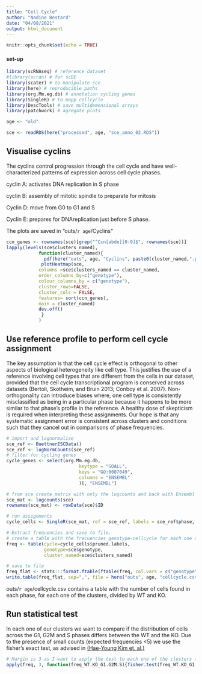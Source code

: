 ```yaml
---
title: "Cell Cycle"
author: "Nadine Bestard"
date: "04/08/2021"
output: html_document
---
```


```r
knitr::opts_chunk$set(echo = TRUE)
```

#### set-up
```r
library(scRNAseq) # reference dataset
#library(scran) # for scDE
library(scater) # to manipulate sce
library(here) # reproducible paths
library(org.Mm.eg.db) # annotation cycling genes
library(SingleR) # to mapp cellcycle
library(DescTools) # save multidemensional arrays
library(patchwork) # agregate plots
```
```r
age <- "old"
```


```r
sce <- readRDS(here("processed", age, "sce_anno_02.RDS"))
```
## Visualise cyclins

The cyclins control progression through the cell cycle and have well-characterized patterns of expression across cell cycle phases.

cyclin A: activates DNA replication in S phase

cyclin B: assembly of mitotic spindle to preparate for mitosis

Cyclin D: move from G0 to G1 and S

Cyclin E: prepares for DNAreplication just before S phase.

The plots are saved in "outs/`r age`/Cyclins"

```r
ccn_genes <- rownames(sce)[grep("^Ccn[abde][0-9]$", rownames(sce))]
lapply(levels(sce$clusters_named),
            function(cluster_named){
              pdf(here("outs", age, "Cyclins", paste0(cluster_named,".pdf")))
             plotHeatmap(sce,
            columns =sce$clusters_named == cluster_named,
            order_columns_by=c("genotype"),
            colour_columns_by = c("genotype"),
            cluster_rows=FALSE, 
            cluster_cols = FALSE,
            features= sort(ccn_genes),
            main = cluster_named)
            dev.off()
             }
            ) 
```



## Use reference profile to perform cell cycle assignment

The key assumption is that the cell cycle effect is orthogonal to other aspects of biological heterogeneity like cell type. This justifies the use of a reference involving cell types that are different from the cells in our dataset, provided that the cell cycle transcriptional program is conserved across datasets (Bertoli, Skotheim, and Bruin 2013; Conboy et al. 2007).
Non-orthogonality can introduce biases where, one cell type is consistently misclassified as being in a particular phase because it happens to be more similar to that phase’s profile in the reference. 
A healthy dose of skepticism is required when interpreting these assignments. Our hope is that any systematic assignment error is consistent across clusters and conditions such that they cancel out in comparisons of phase frequencies.

```r
# import and lognormalise
sce_ref <- BuettnerESCData()
sce_ref <- logNormCounts(sce_ref)
# filter for cycling genes
cycle_genes <- select(org.Mm.eg.db,
                           keytype = "GOALL",
                           keys = "GO:0007049",
                           columns = "ENSEMBL"
                           )[, "ENSEMBL"]
```

```r
# from sce create matrix with only the logcounts and back with Ensembl notation
sce_mat <- logcounts(sce)
rownames(sce_mat) <- rowData(sce)$ID

# run assignments
cycle_cells <- SingleR(sce_mat, ref = sce_ref, labels = sce_ref$phase, de.method = "wilcox", restrict = cycle_genes)
```

```r
# Extract frequencies and save to file.
# create a table with the frecuencies genotype-cellcycle for each one of the clusters
freq <- table(cycle=cycle_cells$pruned.labels,
              genotype=sce$genotype,
              cluster_named=sce$clusters_named)

# save to file
freq_flat <- stats:::format.ftable(ftable(freq, col.vars = c("genotype"), row.vars=c("cluster_named", "cycle")), quote=FALSE)
write.table(freq_flat, sep=",", file = here("outs", age, "cellcycle.csv"),row.names = FALSE, col.names = FALSE)
```

outs/`r age`/cellcycle.csv contains a table with the number of cells found in each phase, for each one of the clusters, divided by WT and KO.


## Run statistical test

In each one of our clusters we want to compare if the distribution of cells across the G1, G2M and S phases differs between the WT and the KO. Due to the presence of small counts (expected frequencies <5) we use the fisher's exact test, as advised in [(Hae-Young Kim et. al.)](https://www.ncbi.nlm.nih.gov/pmc/articles/PMC5426219/)


```r
# Margin is 3 as I want to apply the test to each one of the clusters (3rd dimension)
apply(freq, 3, function(freq_WT.KO_G1.G2M.S){fisher.test(freq_WT.KO_G1.G2M.S)})

```


